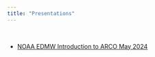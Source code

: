 ```yaml
---
title: "Presentations"
---
```


<br />

* [NOAA EDMW Introduction to ARCO May 2024](./noaa-edmw-intro-2024.qmd)
